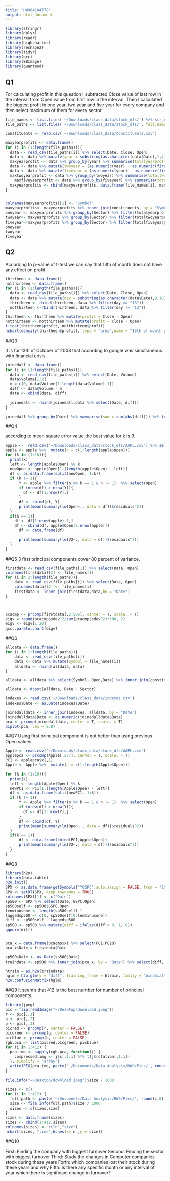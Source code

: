 ```yaml
---
title: "HW904104778"
output: html_document
---
```


```r
library(stringr)
library(dplyr)
library(readr)
library(highcharter)
library(reshape2)
library(tidyr)
library(qcc)
library(EBImage)
library(quantmod)
```

## Q1

For calculating profit in this question I subtracted Close value of last row in the interval from Open value from first row in the interval. Then I calculated the biggest profit in one year, two year and five year for every company and then select maximum of them for every sector.

```r
file_names <- list.files('~/Downloads/class_data/stock_dfs/') %>% str_replace('.csv', '')
file_paths <- list.files('~/Downloads/class_data/stock_dfs/', full.names = TRUE)

constituents <- read.csv('~/Downloads/class_data/constituents.csv')

maxyearprofits <- data.frame()
for (i in (1:length(file_paths))){
  data <- read_csv(file_paths[i]) %>% select(Date, Close, Open)
  data <- data %>% mutate(year = substring(as.character(data$Date),1,4)) 
  maxyearprofit <- data %>% group_by(year) %>% summarise(totalyearprofit = last(Close) - first(Open)) %>% top_n(totalyearprofit, n = 1)
  data <- data %>% mutate(twoyear = (as.numeric(year) - as.numeric(first(year))) %/% 2)
  data <- data %>% mutate(fiveyear = (as.numeric(year) - as.numeric(first(year))) %/% 5)
  maxtwoyearprofit <- data %>% group_by(twoyear) %>% summarise(totaltwoyearprofit = last(Close) - first(Open)) %>% top_n(totaltwoyearprofit, n = 1)
    maxfiveyearprofit <- data %>% group_by(fiveyear) %>% summarise(totalfiveyearprofit = last(Close) - first(Open)) %>% top_n(totalfiveyearprofit, n = 1)
  maxyearprofits <- rbind(maxyearprofits, data.frame(file_names[i], maxyearprofit, maxtwoyearprofit, maxfiveyearprofit))
}


colnames(maxyearprofits)[1] <- "Symbol"
maxyearprofits<- maxyearprofits %>% inner_join(constituents, by = "Symbol" ) 
oneyear <- maxyearprofits %>% group_by(Sector) %>% filter(totalyearprofit == max(totalyearprofit)) %>% select(Sector, totalyearprofit,Name)
twoyear<- maxyearprofits %>% group_by(Sector) %>% filter(totaltwoyearprofit == max(totaltwoyearprofit))%>% select(Sector, totaltwoyearprofit,Name)
fiveyear<-maxyearprofits %>% group_by(Sector) %>% filter(totalfiveyearprofit == max(totalfiveyearprofit))%>% select(Sector, totalfiveyearprofit,Name)
oneyear
twoyear
fiveyear
```
## Q2

According to p-value of t-test we can say that 13th of month does not have any effect on profit.
```r
thirtheen <- data.frame()
notthirteen <- data.frame()
for (i in (1:length(file_paths))){
  data <- read_csv(file_paths[i]) %>% select(Date, Close, Open)
  data <- data %>% mutate(day = substring(as.character(data$Date),9,10))
  thirtheen <- rbind(thirtheen, data %>% filter(day == "13"))
  notthirteen <-rbind(thirtheen, data %>% filter(day != "13"))
}
thirtheen <- thirtheen %>% mutate(profit = Close - Open)
notthirteen <- notthirteen %>% mutate(profit = Close - Open)
t.test(thirtheen$profit, notthirteen$profit)
hchart(density(thirtheen$profit), type = "area",name = "13th of month profit") %>% hc_add_series(density(notthirteen$profit), type = "area",name = "not 13th of month profit")
```

##Q3

It is for 13th of October of 2008 that according to google was simultaneous with financial crisis.

```r
joinedall <- data.frame()
for (i in (1:length(file_paths))){
  data <- read_csv(file_paths[i]) %>% select(Date, Volume)
  data$Volume[1:2]
  m = c(0, data$Volume[1:length(data$Volume)-1])
  diff <- data$Volume - m
  data <- cbind(data, diff)
  
  joinedall <- rbind(joinedall,data %>% select(Date, diff))
}

joinedall %>% group_by(Date) %>% summarise(sum = sum(abs(diff))) %>% top_n(sum, n = 1)

```

##Q4

according to mean square error value the best value for k is 9.

```r
apple <-  read.csv('~/Downloads/class_data/stock_dfs/AAPL.csv') %>% select(Open)
apple <- apple %>%  mutate(n = c(1:length(apple$Open)))
for (k in (1:10)){
  print(k)
  left <- length(apple$Open) %% k
  newOpen <- apple$Open[1:(length(apple$Open) - left)]
  df <- as.data.frame(split(newOpen, 1:k))
  if (k != 1){
      Y <- apple %>% filter(n %% k == 1 & n != 1)  %>% select(Open)
      if (nrow(df) > nrow(Y)){
        df <- df[1:nrow(Y),]
      }
      df <- cbind(df, Y)
      print(mean(summary(lm(Open~., data = df))$residuals^2))
  }
  if(k == 1){
    df <- df[1:nrow(apple)-1,]
    df <- cbind(df, apple$Open[2:nrow(apple)])
      df <- data.frame(df)
    
      print(mean(summary(lm(V2~., data = df))$residuals^2))
  }
}


```

##Q5
3 first principal components cover 80 percent of variance.

```r
firstdata <- read_csv(file_paths[1]) %>% select(Date, Open)
colnames(firstdata)[2] <- file_names[1]
for (i in 2:length(file_paths)){
    data <- read_csv(file_paths[i]) %>% select(Date, Open)
    colnames(data)[2] <- file_names[i]
    firstdata <- inner_join(firstdata,data,by = "Date")
}



pcacmp <- prcomp(firstdata[,2:506], center = T, scale. = T)
eigv = round(pcacmp$sdev^2/sum(pcacmp$sdev^2)*100, 2)
eigv <- eigv[1:20]
qcc::pareto.chart(eigv)

```

##Q6

```r
alldata <- data.frame()
for (i in 1:length(file_paths)){
    data <- read_csv(file_paths[i]) 
    data <- data %>% mutate(Symbol = file_names[i])
    alldata <- rbind(alldata, data)
}

alldata <- alldata %>% select(Symbol, Open,Date) %>% inner_join(constituents, by = "Symbol") %>% select( Sector, Open,Date) %>% group_by(Sector, Date) %>% summarise(mean = mean(Open))

alldata <- dcast(alldata, Date ~ Sector)

indexes <- read.csv('~/Downloads/class_data/indexes.csv')
indexes$Date <- as.Date(indexes$Date)

joinedalldata <- inner_join(indexes, alldata, by = "Date")
joinedalldata$Date <- as.numeric(joinedalldata$Date)
pca <- prcomp(joinedalldata, center = T, scale. = T)
biplot(pca, cex = 0.8)
```

##Q7
Using first principal component is not better than using previous Open values.
```r
Apple <- read.csv('~/Downloads/class_data/stock_dfs/AAPL.csv')
applepca <- prcomp(Apple[,2:7], center = T, scale. = T)
PC1 <- applepca$x[,1]
Apple <- Apple %>%  mutate(n = c(1:length(Apple$Open)))

for (k in (1:10)){
  print(k)
  left <- length(Apple$Open) %% k
  newPC1 <- PC1[1:(length(Apple$Open) - left)]
  df <- as.data.frame(split(newPC1, 1:k))
  if (k != 1){
      Y <- Apple %>% filter(n %% k == 1 & n != 1)  %>% select(Open)
      if (nrow(df) > nrow(Y)){
        df <- df[1:nrow(Y),]
      }
      df <- cbind(df, Y)
      print(mean(summary(lm(Open~., data = df))$residuals^2))
  }
  if(k == 1){
      df <- data.frame(cbind(PC1,Apple$Open))
      print(mean(summary(lm(V2~., data = df))$residuals^2))
  }
}

```

##Q8

```r
library(h2o)
library(data.table)
h2o.init()
SPX <- as.data.frame(getSymbols("^GSPC",auto.assign = FALSE, from = "2016-01-01"))
SPX <- setDT(SPX, keep.rownames = TRUE)
colnames(SPX)[1] <- c("Date")
sp500 <- SPX %>% select(Date, GSPC.Open)
sp500self <- sp500$GSPC.Open
lenminusone <- length(sp500self)-1
laggedsp500 <- c(0, sp500self[0:lenminusone])
diff <- sp500self - laggedsp500
sp500 <- sp500 %>% mutate(diff = ifelse(diff > 0, 1, 0))
qqnorm(diff)


pca_x = data.frame(pcacmp$x) %>% select(PC1:PC20)
pca_x$Date = firstdata$Date

sp500$Date <- as.Date(sp500$Date)
traindata <- sp500 %>% inner_join(pca_x, by = "Date") %>% select(diff, PC1:PC20)

htrain = as.h2o(traindata)
hglm = h2o.glm(y = "diff", training_frame = htrain, family = "binomial", nfolds = 5)
h2o.confusionMatrix(hglm)
```

##Q9
it seem's that 412 is the best number for number of principal components. 
```r
library(jpeg)
pic = flip(readImage("~/Desktop/download.jpeg"))
r <- pic[,,1]
g <- pic[,,2]
b <- pic[,,3]
picred <- prcomp(r, center = FALSE)
picgreen <- prcomp(g, center = FALSE)
picblue <- prcomp(b, center = FALSE)
rgb.pca <- list(picred,picgreen, picblue)
for (i in 1:412) {
  pca.img <- sapply(rgb.pca, function(j) {
    compressed.img <- j$x[,1:i] %*% t(j$rotation[,1:i])
  }, simplify = 'array')
  writeJPEG(pca.img, paste('~/Documents/Data Analysis/HW9/Pics/', round(i,0), '_components.jpg', sep = ''))
}  
  
file.info("~/Desktop/download.jpeg")$size / 1000

sizes <- c()
for (i in 1:412) {
  full.path <- paste('~/Documents/Data Analysis/HW9/Pics/', round(i,0), '_components.jpg', sep = '')
  size <- file.info(full.path)$size / 1000
  sizes <- c(sizes,size)
}
sizes <- data.frame(sizes)
sizes <- cbind(1:412,sizes)
colnames(sizes) <- c("n","size")
hchart(sizes, "line",hcaes(x= n ,y = size))


```

##Q10

First: Finding the company with biggest turnover
Second: Finding the sector with biggest turnover
Third: Study the changes in Computer companies stock during these years
Forth: which companies lost their stock during these years and why
Fifth: Is there any specific month or any interval of year which there is significant change in turnover?